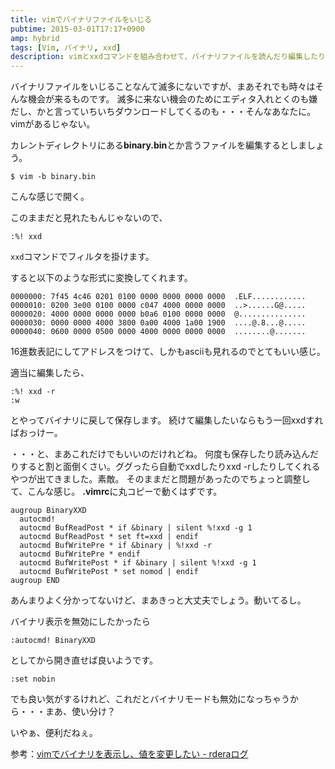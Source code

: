 ```yaml
---
title: vimでバイナリファイルをいじる
pubtime: 2015-03-01T17:17+0900
amp: hybrid
tags: [Vim, バイナリ, xxd]
description: vimとxxdコマンドを組み合わせて、バイナリファイルを読んだり編集したりする方法の解説です。
---
```


バイナリファイルをいじることなんて滅多にないですが、まあそれでも時々はそんな機会が来るものです。
滅多に来ない機会のためにエディタ入れとくのも嫌だし、かと言っていちいちダウンロードしてくるのも・・・そんなあなたに。vimがあるじゃない。

カレントディレクトリにある**binary.bin**とか言うファイルを編集するとしましょう。
``` shell
$ vim -b binary.bin
```
こんな感じで開く。

このままだと見れたもんじゃないので、
``` vim
:%! xxd
```
`xxd`コマンドでフィルタを掛けます。

すると以下のような形式に変換してくれます。
```
0000000: 7f45 4c46 0201 0100 0000 0000 0000 0000  .ELF............
0000010: 0200 3e00 0100 0000 c047 4000 0000 0000  ..>......G@.....
0000020: 4000 0000 0000 0000 b0a6 0100 0000 0000  @...............
0000030: 0000 0000 4000 3800 0a00 4000 1a00 1900  ....@.8...@.....
0000040: 0600 0000 0500 0000 4000 0000 0000 0000  ........@.......
```
16進数表記にしてアドレスをつけて、しかもasciiも見れるのでとてもいい感じ。

適当に編集したら、
``` vim
:%! xxd -r
:w
```
とやってバイナリに戻して保存します。
続けて編集したいならもう一回xxdすればおっけー。

・・・と、まあこれだけでもいいのだけれどね。
何度も保存したり読み込んだりすると割と面倒くさい。ググったら自動でxxdしたりxxd -rしたりしてくれるやつが出てきました。素敵。
そのままだと問題があったのでちょっと調整して、こんな感じ。
**.vimrc**に丸コピーで動くはずです。
``` vim
augroup BinaryXXD
  autocmd!
  autocmd BufReadPost * if &binary | silent %!xxd -g 1
  autocmd BufReadPost * set ft=xxd | endif
  autocmd BufWritePre * if &binary | %!xxd -r
  autocmd BufWritePre * endif
  autocmd BufWritePost * if &binary | silent %!xxd -g 1
  autocmd BufWritePost * set nomod | endif
augroup END
```
あんまりよく分かってないけど、まあきっと大丈夫でしょう。動いてるし。

バイナリ表示を無効にしたかったら
``` vim
:autocmd! BinaryXXD
```
としてから開き直せば良いようです。
``` vim
:set nobin
```
でも良い気がするけれど、これだとバイナリモードも無効になっちゃうから・・・まあ、使い分け？

いやぁ、便利だねぇ。

参考：[vimでバイナリを表示し、値を変更したい - rderaログ](http://d.hatena.ne.jp/rdera/20081022/1224682665)
